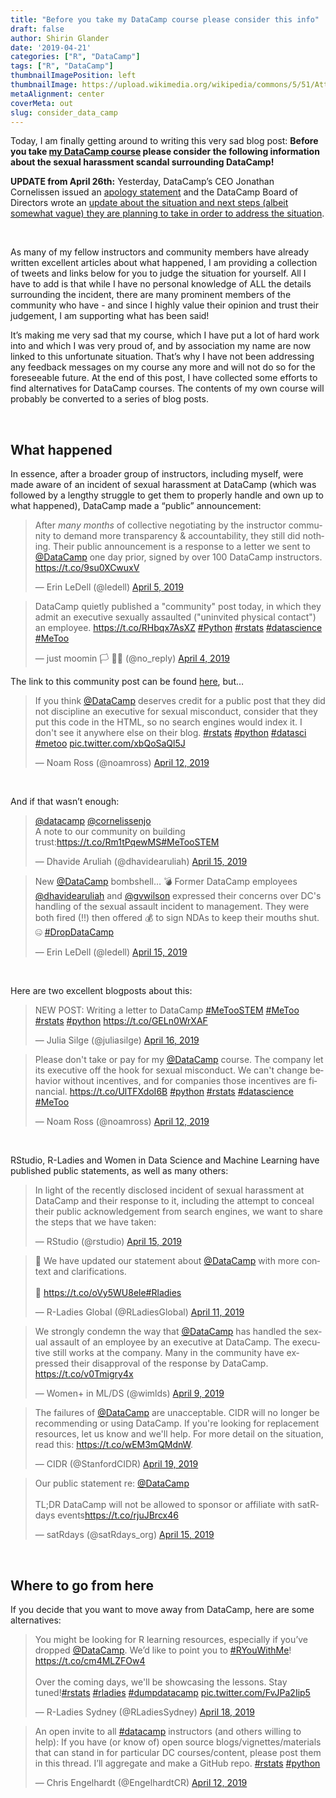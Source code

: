 ```yaml
---
title: "Before you take my DataCamp course please consider this info"
draft: false
author: Shirin Glander
date: '2019-04-21'
categories: ["R", "DataCamp"]
tags: ["R", "DataCamp"]
thumbnailImagePosition: left
thumbnailImage: https://upload.wikimedia.org/wikipedia/commons/5/51/Attention_niels_epting.svg
metaAlignment: center
coverMeta: out
slug: consider_data_camp
---
```


Today, I am finally getting around to writing this very sad blog post: **Before you take [my DataCamp course](https://shirinsplayground.netlify.com/2019/01/data_camp_hyperparameter_tuning/) please consider the following information about the sexual harassment scandal surrounding DataCamp!**

**UPDATE from April 26th:** Yesterday, DataCamp's CEO Jonathan Cornelissen issued an [apology statement](https://www.datacamp.com/community/blog/apology) and the DataCamp Board of Directors wrote an [update about the situation and next steps (albeit somewhat vague) they are planning to take in order to address the situation](https://www.datacamp.com/community/blog/board-update).

<br>

As many of my fellow instructors and community members have already written excellent articles about what happened, I am providing a collection of tweets and links below for you to judge the situation for yourself. All I have to add is that while I have no personal knowledge of ALL the details surrounding the incident, there are many prominent members of the community who have - and since I highly value their opinion and trust their judgement, I am supporting what has been said!

It's making me very sad that my course, which I have put a lot of hard work into and which I was very proud of, and by association my name are now linked to this unfortunate situation. That's why I have not been addressing any feedback messages on my course any more and will not do so for the foreseeable future. At the end of this post, I have collected some efforts to find alternatives for DataCamp courses. The contents of my own course will probably be converted to a series of blog posts.

<br>

## What happened

In essence, after a broader group of instructors, including myself, were made aware of an incident of sexual harassment at DataCamp (which was followed by a lengthy struggle to get them to properly handle and own up to what happened), DataCamp made a "public" announcement:

<blockquote class="twitter-tweet" data-lang="en"><p lang="en" dir="ltr">After *many months* of collective negotiating by the instructor community to demand more transparency &amp; accountability, they still did nothing.  Their public announcement is a response to a letter we sent to <a href="https://twitter.com/DataCamp?ref_src=twsrc%5Etfw">@DataCamp</a> one day prior, signed by over 100 DataCamp instructors. <a href="https://t.co/9su0XCwuxV">https://t.co/9su0XCwuxV</a></p>&mdash; Erin LeDell (@ledell) <a href="https://twitter.com/ledell/status/1114238844503609344?ref_src=twsrc%5Etfw">April 5, 2019</a></blockquote>
<script async src="https://platform.twitter.com/widgets.js" charset="utf-8"></script>

<blockquote class="twitter-tweet" data-lang="en"><p lang="en" dir="ltr">DataCamp quietly published a &quot;community&quot; post today, in which they admit an executive sexually assaulted (&quot;uninvited physical contact&quot;) an employee. <a href="https://t.co/RHbqx7AsXZ">https://t.co/RHbqx7AsXZ</a> <a href="https://twitter.com/hashtag/Python?src=hash&amp;ref_src=twsrc%5Etfw">#Python</a> <a href="https://twitter.com/hashtag/rstats?src=hash&amp;ref_src=twsrc%5Etfw">#rstats</a> <a href="https://twitter.com/hashtag/datascience?src=hash&amp;ref_src=twsrc%5Etfw">#datascience</a> <a href="https://twitter.com/hashtag/MeToo?src=hash&amp;ref_src=twsrc%5Etfw">#MeToo</a></p>&mdash; just moomin 🏳️
🌈🏴 (@no_reply) <a href="https://twitter.com/no_reply/status/1113923302915837958?ref_src=twsrc%5Etfw">April 4, 2019</a></blockquote>
<script async src="https://platform.twitter.com/widgets.js" charset="utf-8"></script>

The link to this community post can be found [here](https://www.datacamp.com/community/blog/note-to-our-community), but...

<blockquote class="twitter-tweet" data-lang="en"><p lang="en" dir="ltr">If you think <a href="https://twitter.com/DataCamp?ref_src=twsrc%5Etfw">@DataCamp</a> deserves credit for a public post that they did not discipline an executive for sexual misconduct, consider that they put this code in the HTML, so no search engines would index it. I don&#39;t see it anywhere else on their blog. <a href="https://twitter.com/hashtag/rstats?src=hash&amp;ref_src=twsrc%5Etfw">#rstats</a> <a href="https://twitter.com/hashtag/python?src=hash&amp;ref_src=twsrc%5Etfw">#python</a> <a href="https://twitter.com/hashtag/datasci?src=hash&amp;ref_src=twsrc%5Etfw">#datasci</a> <a href="https://twitter.com/hashtag/metoo?src=hash&amp;ref_src=twsrc%5Etfw">#metoo</a> <a href="https://t.co/xbQoSaQl5J">pic.twitter.com/xbQoSaQl5J</a></p>&mdash; Noam Ross (@noamross) <a href="https://twitter.com/noamross/status/1116709899159916544?ref_src=twsrc%5Etfw">April 12, 2019</a></blockquote>
<script async src="https://platform.twitter.com/widgets.js" charset="utf-8"></script>

<br>

And if that wasn't enough:

<blockquote class="twitter-tweet" data-lang="en"><p lang="en" dir="ltr"><a href="https://twitter.com/DataCamp?ref_src=twsrc%5Etfw">@datacamp</a> <a href="https://twitter.com/CornelissenJo?ref_src=twsrc%5Etfw">@cornelissenjo</a><br>A note to our community on building trust:<a href="https://t.co/Rm1tPqewMS">https://t.co/Rm1tPqewMS</a><a href="https://twitter.com/hashtag/MeTooSTEM?src=hash&amp;ref_src=twsrc%5Etfw">#MeTooSTEM</a></p>&mdash; Dhavide Aruliah (@dhavidearuliah) <a href="https://twitter.com/dhavidearuliah/status/1117700777915629568?ref_src=twsrc%5Etfw">April 15, 2019</a></blockquote>
<script async src="https://platform.twitter.com/widgets.js" charset="utf-8"></script>

<blockquote class="twitter-tweet" data-lang="en"><p lang="en" dir="ltr">New <a href="https://twitter.com/DataCamp?ref_src=twsrc%5Etfw">@DataCamp</a> bombshell... 💣 Former DataCamp employees <a href="https://twitter.com/dhavidearuliah?ref_src=twsrc%5Etfw">@dhavidearuliah</a> and <a href="https://twitter.com/gvwilson?ref_src=twsrc%5Etfw">@gvwilson</a> expressed their concerns over DC&#39;s handling of the sexual assault incident to management. They were both fired (!!) then offered 💰 to sign NDAs to keep their mouths shut. 🤐 <a href="https://twitter.com/hashtag/DropDataCamp?src=hash&amp;ref_src=twsrc%5Etfw">#DropDataCamp</a></p>&mdash; Erin LeDell (@ledell) <a href="https://twitter.com/ledell/status/1117821503322484736?ref_src=twsrc%5Etfw">April 15, 2019</a></blockquote>
<script async src="https://platform.twitter.com/widgets.js" charset="utf-8"></script>

<br>

Here are two excellent blogposts about this:

<blockquote class="twitter-tweet" data-lang="en"><p lang="en" dir="ltr">NEW POST: Writing a letter to DataCamp <a href="https://twitter.com/hashtag/MeTooSTEM?src=hash&amp;ref_src=twsrc%5Etfw">#MeTooSTEM</a> <a href="https://twitter.com/hashtag/MeToo?src=hash&amp;ref_src=twsrc%5Etfw">#MeToo</a> <a href="https://twitter.com/hashtag/rstats?src=hash&amp;ref_src=twsrc%5Etfw">#rstats</a> <a href="https://twitter.com/hashtag/python?src=hash&amp;ref_src=twsrc%5Etfw">#python</a> <a href="https://t.co/GELn0WrXAF">https://t.co/GELn0WrXAF</a></p>&mdash; Julia Silge (@juliasilge) <a href="https://twitter.com/juliasilge/status/1118299259105890304?ref_src=twsrc%5Etfw">April 16, 2019</a></blockquote>
<script async src="https://platform.twitter.com/widgets.js" charset="utf-8"></script>

<blockquote class="twitter-tweet" data-lang="en"><p lang="en" dir="ltr">Please don&#39;t take or pay for my <a href="https://twitter.com/DataCamp?ref_src=twsrc%5Etfw">@DataCamp</a> course. The company let its executive off the hook for sexual misconduct.  We can&#39;t change behavior without incentives, and for companies those incentives are financial. <a href="https://t.co/UlTFXdoI6B">https://t.co/UlTFXdoI6B</a> <a href="https://twitter.com/hashtag/python?src=hash&amp;ref_src=twsrc%5Etfw">#python</a> <a href="https://twitter.com/hashtag/rstats?src=hash&amp;ref_src=twsrc%5Etfw">#rstats</a> <a href="https://twitter.com/hashtag/datascience?src=hash&amp;ref_src=twsrc%5Etfw">#datascience</a> <a href="https://twitter.com/hashtag/MeToo?src=hash&amp;ref_src=twsrc%5Etfw">#MeToo</a></p>&mdash; Noam Ross (@noamross) <a href="https://twitter.com/noamross/status/1116667602741485571?ref_src=twsrc%5Etfw">April 12, 2019</a></blockquote>
<script async src="https://platform.twitter.com/widgets.js" charset="utf-8"></script>

<br>

RStudio, R-Ladies and Women in Data Science and Machine Learning have published public statements, as well as many others:

<blockquote class="twitter-tweet" data-lang="en"><p lang="en" dir="ltr">In light of the recently disclosed incident of sexual harassment at DataCamp and their response to it, including the attempt to conceal their public acknowledgement from search engines, we want to share the steps that we have taken:</p>&mdash; RStudio (@rstudio) <a href="https://twitter.com/rstudio/status/1117889763711696896?ref_src=twsrc%5Etfw">April 15, 2019</a></blockquote>
<script async src="https://platform.twitter.com/widgets.js" charset="utf-8"></script>

<blockquote class="twitter-tweet" data-lang="en"><p lang="en" dir="ltr">📢 We have updated our statement about <a href="https://twitter.com/DataCamp?ref_src=twsrc%5Etfw">@DataCamp</a> with more context and clarifications.<br><br>🔗 <a href="https://t.co/oVy5WU8ele">https://t.co/oVy5WU8ele</a><a href="https://twitter.com/hashtag/Rladies?src=hash&amp;ref_src=twsrc%5Etfw">#Rladies</a></p>&mdash; R-Ladies Global (@RLadiesGlobal) <a href="https://twitter.com/RLadiesGlobal/status/1116217993753759744?ref_src=twsrc%5Etfw">April 11, 2019</a></blockquote>
<script async src="https://platform.twitter.com/widgets.js" charset="utf-8"></script>

<blockquote class="twitter-tweet" data-lang="en"><p lang="en" dir="ltr">We strongly condemn the way that <a href="https://twitter.com/DataCamp?ref_src=twsrc%5Etfw">@DataCamp</a> has handled the sexual assault of an employee by an executive at DataCamp. The executive still works at the company. Many in the community have expressed their disapproval of the response by DataCamp. <a href="https://t.co/v0Tmigry4x">https://t.co/v0Tmigry4x</a></p>&mdash; Women+ in ML/DS (@wimlds) <a href="https://twitter.com/wimlds/status/1115734798113300481?ref_src=twsrc%5Etfw">April 9, 2019</a></blockquote>
<script async src="https://platform.twitter.com/widgets.js" charset="utf-8"></script>

<blockquote class="twitter-tweet" data-lang="en"><p lang="en" dir="ltr">The failures of <a href="https://twitter.com/DataCamp?ref_src=twsrc%5Etfw">@DataCamp</a> are unacceptable. CIDR will no longer be recommending or using DataCamp. If you&#39;re looking for replacement resources, let us know and we&#39;ll help. For more detail on the situation, read this: <a href="https://t.co/wEM3mQMdnW">https://t.co/wEM3mQMdnW</a>.</p>&mdash; CIDR (@StanfordCIDR) <a href="https://twitter.com/StanfordCIDR/status/1119301171934449664?ref_src=twsrc%5Etfw">April 19, 2019</a></blockquote>
<script async src="https://platform.twitter.com/widgets.js" charset="utf-8"></script>

<blockquote class="twitter-tweet" data-lang="en"><p lang="en" dir="ltr">Our public statement re: <a href="https://twitter.com/DataCamp?ref_src=twsrc%5Etfw">@DataCamp</a> <br><br>TL;DR DataCamp will not be allowed to sponsor or affiliate with satRdays events<a href="https://t.co/rjuJBrcx46">https://t.co/rjuJBrcx46</a></p>&mdash; satRdays (@satRdays_org) <a href="https://twitter.com/satRdays_org/status/1117699696468819968?ref_src=twsrc%5Etfw">April 15, 2019</a></blockquote>
<script async src="https://platform.twitter.com/widgets.js" charset="utf-8"></script>

<br>

## Where to go from here

If you decide that you want to move away from DataCamp, here are some alternatives:

<blockquote class="twitter-tweet" data-lang="en"><p lang="en" dir="ltr">You might be looking for R learning resources, especially if you’ve dropped <a href="https://twitter.com/DataCamp?ref_src=twsrc%5Etfw">@DataCamp</a>. We’d like to point you to <a href="https://twitter.com/hashtag/RYouWithMe?src=hash&amp;ref_src=twsrc%5Etfw">#RYouWithMe</a>! <a href="https://t.co/cm4MLZFOw4">https://t.co/cm4MLZFOw4</a><br><br>Over the coming days, we&#39;ll be showcasing the lessons. Stay tuned!<a href="https://twitter.com/hashtag/rstats?src=hash&amp;ref_src=twsrc%5Etfw">#rstats</a> <a href="https://twitter.com/hashtag/rladies?src=hash&amp;ref_src=twsrc%5Etfw">#rladies</a> <a href="https://twitter.com/hashtag/dumpdatacamp?src=hash&amp;ref_src=twsrc%5Etfw">#dumpdatacamp</a> <a href="https://t.co/FvJPa2Iip5">pic.twitter.com/FvJPa2Iip5</a></p>&mdash; R-Ladies Sydney (@RLadiesSydney) <a href="https://twitter.com/RLadiesSydney/status/1119025557830684673?ref_src=twsrc%5Etfw">April 18, 2019</a></blockquote>
<script async src="https://platform.twitter.com/widgets.js" charset="utf-8"></script>

<blockquote class="twitter-tweet" data-lang="en"><p lang="en" dir="ltr">An open invite to all <a href="https://twitter.com/hashtag/datacamp?src=hash&amp;ref_src=twsrc%5Etfw">#datacamp</a> instructors (and others willing to help): If you have (or know of) open source blogs/vignettes/materials that can stand in for particular DC courses/content, please post them in this thread. I’ll aggregate and make a GitHub repo. <a href="https://twitter.com/hashtag/rstats?src=hash&amp;ref_src=twsrc%5Etfw">#rstats</a> <a href="https://twitter.com/hashtag/python?src=hash&amp;ref_src=twsrc%5Etfw">#python</a></p>&mdash; Chris Engelhardt (@EngelhardtCR) <a href="https://twitter.com/EngelhardtCR/status/1116743032492253185?ref_src=twsrc%5Etfw">April 12, 2019</a></blockquote>
<script async src="https://platform.twitter.com/widgets.js" charset="utf-8"></script>
